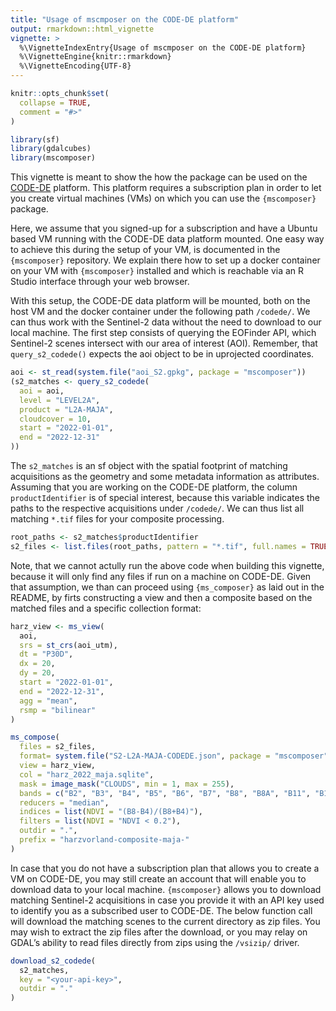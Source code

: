 ```yaml
---
title: "Usage of mscmposer on the CODE-DE platform"
output: rmarkdown::html_vignette
vignette: >
  %\VignetteIndexEntry{Usage of mscmposer on the CODE-DE platform}
  %\VignetteEngine{knitr::rmarkdown}
  %\VignetteEncoding{UTF-8}
---
```


```r
knitr::opts_chunk$set(
  collapse = TRUE,
  comment = "#>"
)
```



```r
library(sf)
library(gdalcubes)
library(mscomposer)
```


This vignette is meant to show the how the package can be used on the [CODE-DE](https://code-de.org/)
platform. This platform requires a subscription plan in order to let you create 
virtual machines (VMs) on which you can use the `{mscomposer}` package.

Here, we assume that you signed-up for a subscription and have a Ubuntu based VM 
running with the CODE-DE data platform mounted. One easy way to achieve this during
the setup of your VM, is documented in the `{mscomposer}` repository. We explain 
there how to set up a docker container on your VM with `{mscomposer}` installed and
which is reachable via an R Studio interface through your web browser.

With this setup, the CODE-DE data platform will be mounted, both on the host VM 
and the docker container under the following path `/codede/`.
We can thus work with the Sentinel-2 data without the need to download to our local
machine. The first step consists of querying the EOFinder API, which Sentinel-2
scenes intersect with our area of interest (AOI). Remember, that `query_s2_codede()`
expects the aoi object to be in uprojected coordinates.

```r
aoi <- st_read(system.file("aoi_S2.gpkg", package = "mscomposer"))
(s2_matches <- query_s2_codede(
  aoi = aoi,
  level = "LEVEL2A",
  product = "L2A-MAJA",
  cloudcover = 10,
  start = "2022-01-01",
  end = "2022-12-31"
))

```

The `s2_matches` is an sf object with the spatial footprint of matching acquisitions
as the geometry and some metadata information as attributes. Assuming that
you are working on the CODE-DE platform, the column `productIdentifier` is of 
special interest, because this variable indicates the paths to the respective
acquisitions under `/codede/`. We can thus list all matching `*.tif` files for 
your composite processing.

```r
root_paths <- s2_matches$productIdentifier
s2_files <- list.files(root_paths, pattern = "*.tif", full.names = TRUE, recursive = TRUE)
```

Note, that we cannot actully run the above code when building this vignette, because
it will only find any files if run on a machine on CODE-DE. Given that assumption,
we than can proceed using `{ms_composer}` as laid out in the README, by firts 
constructing a view and then a composite based on the matched files and a specific
collection format:

```r

harz_view <- ms_view(
  aoi, 
  srs = st_crs(aoi_utm), 
  dt = "P30D", 
  dx = 20, 
  dy = 20, 
  start = "2022-01-01", 
  end = "2022-12-31", 
  agg = "mean", 
  rsmp = "bilinear"
)

ms_compose(
  files = s2_files,
  format= system.file("S2-L2A-MAJA-CODEDE.json", package = "mscomposer"),
  view = harz_view, 
  col = "harz_2022_maja.sqlite", 
  mask = image_mask("CLOUDS", min = 1, max = 255), 
  bands = c("B2", "B3", "B4", "B5", "B6", "B7", "B8", "B8A", "B11", "B12"),
  reducers = "median",
  indices = list(NDVI = "(B8-B4)/(B8+B4)"),
  filters = list(NDVI = "NDVI < 0.2"),
  outdir = ".",
  prefix = "harzvorland-composite-maja-"
)

```

In case that you do not have a subscription plan that allows you to create
a VM on CODE-DE, you may still create an account that will enable you to download
data to your local machine. `{mscomposer}` allows you to download matching 
Sentinel-2 acquisitions in case you provide it with an API key used to identify you 
as a subscribed user to CODE-DE. The below function call will download
the matching scenes to the current directory as zip files. You may wish to extract
the zip files after the download, or you may relay on GDAL's ability to read
files directly from zips using the `/vsizip/` driver. 

```r
download_s2_codede(
  s2_matches,
  key = "<your-api-key>",
  outdir = "."
)

```



